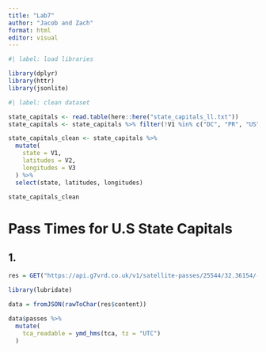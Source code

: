 ```yaml
---
title: "Lab7"
author: "Jacob and Zach"
format: html
editor: visual
---
```


```r
#| label: load libraries

library(dplyr)
library(httr)
library(jsonlite)
```

```r
#| label: clean dataset

state_capitals <- read.table(here::here("state_capitals_ll.txt"))
state_capitals <- state_capitals %>% filter(!V1 %in% c("DC", "PR", "US"))

state_capitals_clean <- state_capitals %>%
  mutate(
    state = V1,
    latitudes = V2,
    longitudes = V3
  ) %>%
  select(state, latitudes, longitudes)

state_capitals_clean
```

# Pass Times for U.S State Capitals

## 1.

```r
res = GET("https://api.g7vrd.co.uk/v1/satellite-passes/25544/32.36154/-86.27912.json")
```

```r
library(lubridate)

data = fromJSON(rawToChar(res$content))

data$passes %>%
  mutate(
    tca_readable = ymd_hms(tca, tz = "UTC")
  )
```



